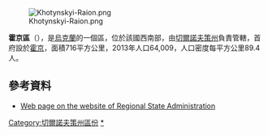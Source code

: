 [[Image:Khotynskyi-Raion.png|right]]

'''霍京區'''（{{lang-uk|Хотинський район}}），是[[烏克蘭|烏克蘭]]的一個區，位於該國西南部，由[[切爾諾夫策州|切爾諾夫策州]]負責管轄，首府設於[[霍京|霍京]]，面積716平方公里，2013年人口64,009，人口密度每平方公里89.4人。

==參考資料==
* [https://web.archive.org/web/20091026084028/http://www.bucoda.cv.ua/bukovina/13/index.html Web page on the website of Regional State Administration] {{uk icon}}

[[Category:切爾諾夫策州區份|Category:切爾諾夫策州區份]]
[[Category:霍京區|*]]


{{Chernivtsi-geo-stub}}